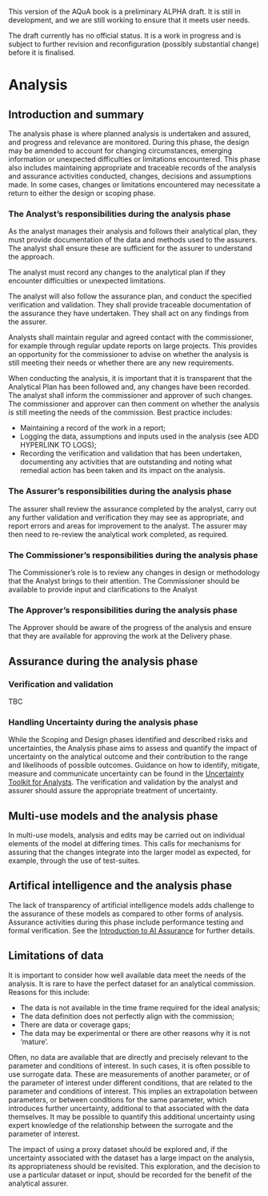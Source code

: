 ::: {.callout-important}
This version of the AQuA book is a preliminary ALPHA draft.  It is still in development, and we are still working to ensure that it meets user needs. 

The draft currently has no official status. It is a work in progress and is subject to further revision and reconfiguration (possibly substantial change) before it is finalised. 
:::

# Analysis

## Introduction and summary

The analysis phase is where planned analysis is undertaken and assured, and progress and relevance are monitored. During this phase, the design may be amended to account for changing circumstances, emerging information or unexpected difficulties or limitations encountered. This phase also includes maintaining appropriate and traceable records of the analysis and assurance activities conducted, changes, decisions and assumptions made. In some cases, changes or limitations encountered may necessitate a return to either the design or scoping phase. 




### The Analyst's responsibilities during the analysis phase

As the analyst manages their analysis and follows their analytical plan, they must provide documentation of the data and methods used to the assurers. The analyst shall ensure these are sufficient for the assurer to understand the approach.

The analyst must record any changes to the analytical plan if they encounter difficulties or unexpected limitations. 

The analyst will also follow the assurance plan, and conduct the specified verification and validation. They shall provide traceable documentation of the assurance they have undertaken. They shall act on any findings from the assurer. 

Analysts shall maintain regular and agreed contact with the commissioner, for example through regular update reports on large projects. This provides an opportunity for the commissioner to advise on whether the analysis is still meeting their needs or whether there are any new requirements.

When conducting the analysis, it is important that it is transparent that the Analytical Plan has been followed and, any changes have been recorded. The analyst shall inform the commissioner and approver of such changes. The commissioner and approver can then comment on whether the analysis is still meeting the needs of the commission. Best practice includes:

* Maintaining a record of the work in a report;
* Logging the data, assumptions and inputs used in the analysis (see ADD HYPERLINK TO LOGS);
* Recording the verification and validation that has been undertaken, documenting any activities that are outstanding and noting what remedial action has been taken and its impact on the analysis.

### The Assurer's responsibilities during the analysis phase

The assurer shall review the assurance completed by the analyst, carry out any further validation and verification they may see as appropriate, and report errors and areas for improvement to the analyst. The assurer may then need to re-review the analytical work completed, as required. 


### The Commissioner's responsibilities during the analysis phase

The Commissioner’s role is to review any changes in design or methodology that the Analyst brings to their attention. The Commissioner should be available to provide input and clarifications to the Analyst

### The Approver's responsibilities during the analysis phase

The Approver should be aware of the progress of the analysis and ensure that they are available for approving the work at the Delivery phase.

## Assurance during the analysis phase

### Verification and validation

TBC

### Handling Uncertainty during the analysis phase

While the Scoping and Design phases identified and described risks and uncertainties, the Analysis phase aims to assess and quantify the impact of uncertainty on the analytical outcome and their contribution to the range and likelihoods of possible outcomes. Guidance on how to identify, mitigate, measure and communicate uncertainty can be found in the [Uncertainty Toolkit for Analysts](https://analystsuncertaintytoolkit.github.io/UncertaintyWeb/index.html). The verification and validation by the analyst and assurer should assure the appropriate treatment of uncertainty.

## Multi-use models and the analysis phase

In multi-use models, analysis and edits may be carried out on individual elements of the model at differing times. This calls for mechanisms for assuring that the changes integrate into the larger model as expected, for example, through the use of test-suites.

## Artifical intelligence and the analysis phase

The lack of transparency of artificial intelligence models adds challenge to the assurance of these models as compared to other forms of analysis. Assurance activities during this phase include performance testing and formal verification. See the [Introduction to AI Assurance](https://www.gov.uk/government/publications/introduction-to-ai-assurance) for further details.

## Limitations of data

It is important to consider how well available data meet the needs of the analysis. It is rare to have the perfect dataset for an analytical commission. Reasons for this include:

* The data is not available in the time frame required for the ideal analysis;    
* The data definition does not perfectly align with the commission;    
* There are data or coverage gaps;    
* The data may be experimental or there are other reasons why it is not ‘mature’.    

Often, no data are available that are directly and precisely relevant to the parameter and conditions of interest. In such cases, it is often possible to use surrogate data. These are measurements of another parameter, or of the parameter of interest under different conditions, that are related to the parameter and conditions of interest. This implies an extrapolation between parameters, or between conditions for the same parameter, which introduces further uncertainty, additional to that associated with the data themselves. It may be possible to quantify this additional uncertainty using expert knowledge of the relationship between the surrogate and the parameter of interest.

The impact of using a proxy dataset should be explored and, if the uncertainty associated with the dataset has a large impact on the analysis, its appropriateness should be revisited. This exploration, and the decision to use a particular dataset or input, should be recorded for the benefit of the analytical assurer. 
